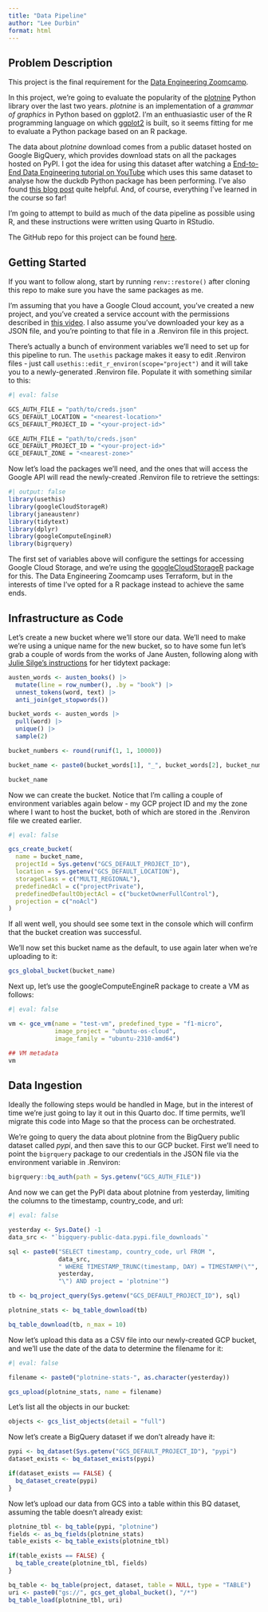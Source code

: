 ```yaml
---
title: "Data Pipeline"
author: "Lee Durbin"
format: html
---
```


## Problem Description

This project is the final requirement for the [Data Engineering Zoomcamp](https://github.com/DataTalksClub/data-engineering-zoomcamp).

In this project, we're going to evaluate the popularity of the [plotnine](https://plotnine.org/) Python library over the last two years. *plotnine* is an implementation of a *grammar of graphics* in Python based on ggplot2. I'm an enthuasiastic user of the R programming language on which [ggplot2](https://ggplot2.tidyverse.org/) is built, so it seems fitting for me to evaluate a Python package based on an R package.

The data about *plotnine* download comes from a public dataset hosted on Google BigQuery, which provides download stats on all the packages hosted on PyPI. I got the idea for using this dataset after watching a [End-to-End Data Engineering tutorial on YouTube](https://www.youtube.com/watch?v=3pLKTmdWDXk) which uses this same dataset to analyse how the duckdb Python package has been performing. I've also found [this blog post](https://www.r-bloggers.com/2023/12/data-engineering-in-r-how-to-build-your-first-data-pipeline-with-r-mage-and-google-cloud-platform-in-under-45-minutes/) quite helpful. And, of course, everything I've learned in the course so far!

I'm going to attempt to build as much of the data pipeline as possible using R, and these instructions were written using Quarto in RStudio.

The GitHub repo for this project can be found [here](https://github.com/lddurbin/data-eng-project).

## Getting Started

If you want to follow along, start by running `renv::restore()` after cloning this repo to make sure you have the same packages as me.

I'm assuming that you have a Google Cloud account, you've created a new project, and you've created a service account with the permissions described in [this video](https://youtu.be/Y2ux7gq3Z0o&list=PL3MmuxUbc_hJed7dXYoJw8DoCuVHhGEQb&index=12). I also assume you've downloaded your key as a JSON file, and you're pointing to that file in a .Renviron file in this project.

There's actually a bunch of environment variables we'll need to set up for this pipeline to run. The `usethis` package makes it easy to edit .Renviron files - just call `usethis::edit_r_environ(scope="project")` and it will take you to a newly-generated .Renviron file. Populate it with something similar to this:

```r
#| eval: false

GCS_AUTH_FILE = "path/to/creds.json"
GCS_DEFAULT_LOCATION = "<nearest-location>"
GCS_DEFAULT_PROJECT_ID = "<your-project-id>"

GCE_AUTH_FILE = "path/to/creds.json"
GCE_DEFAULT_PROJECT_ID = "<your-project-id>"
GCE_DEFAULT_ZONE = "<nearest-zone>"
```

Now let's load the packages we'll need, and the ones that will access the Google API will read the newly-created .Renviron file to retrieve the settings:

```r
#| output: false
library(usethis)
library(googleCloudStorageR)
library(janeaustenr)
library(tidytext)
library(dplyr)
library(googleComputeEngineR)
library(bigrquery)
```

The first set of variables above will configure the settings for accessing Google Cloud Storage, and we're using the [googleCloudStorageR](https://code.markedmondson.me/googleCloudStorageR/articles/googleCloudStorageR.html) package for this. The Data Engineering Zoomcamp uses Terraform, but in the interests of time I've opted for a R package instead to achieve the same ends.


## Infrastructure as Code

Let's create a new bucket where we'll store our data. We'll need to make we're using a unique name for the new bucket, so to have some fun let's grab a couple of words from the works of Jane Austen, following along with [Julie Silge's instructions](https://github.com/juliasilge/tidytext) for her tidytext package:

```r

austen_words <- austen_books() |> 
  mutate(line = row_number(), .by = "book") |> 
  unnest_tokens(word, text) |> 
  anti_join(get_stopwords())

bucket_words <- austen_words |> 
  pull(word) |> 
  unique() |> 
  sample(2)

bucket_numbers <- round(runif(1, 1, 10000))

bucket_name <- paste0(bucket_words[1], "_", bucket_words[2], bucket_numbers)

bucket_name

```

Now we can create the bucket. Notice that I'm calling a couple of environment variables again below - my GCP project ID and my the zone where I want to host the bucket, both of which are stored in the .Renviron file we created earlier.

```r
#| eval: false

gcs_create_bucket(
  name = bucket_name,
  projectId = Sys.getenv("GCS_DEFAULT_PROJECT_ID"),
  location = Sys.getenv("GCS_DEFAULT_LOCATION"),
  storageClass = c("MULTI_REGIONAL"),
  predefinedAcl = c("projectPrivate"),
  predefinedDefaultObjectAcl = c("bucketOwnerFullControl"),
  projection = c("noAcl")
)

```

If all went well, you should see some text in the console which will confirm that the bucket creation was successful.

We'll now set this bucket name as the default, to use again later when we're uploading to it:

```r
gcs_global_bucket(bucket_name)
```

Next up, let's use the googleComputeEngineR package to create a VM as follows:

```r
#| eval: false

vm <- gce_vm(name = "test-vm", predefined_type = "f1-micro", 
             image_project = "ubuntu-os-cloud", 
             image_family = "ubuntu-2310-amd64")

## VM metadata
vm
```

## Data Ingestion

Ideally the following steps would be handled in Mage, but in the interest of time we're just going to lay it out in this Quarto doc. If time permits, we'll migrate this code into Mage so that the process can be orchestrated.

We're going to query the data about plotnine from the BigQuery public dataset called *pypi*, and then save this to our GCP bucket. First we'll need to point the `bigrquery` package to our credentials in the JSON file via the environment variable in .Renviron:

```r
bigrquery::bq_auth(path = Sys.getenv("GCS_AUTH_FILE"))
```

And now we can get the PyPI data about plotnine from yesterday, limiting the columns to the timestamp, country_code, and url:

```r
#| eval: false

yesterday <- Sys.Date() -1
data_src <- "`bigquery-public-data.pypi.file_downloads`"

sql <- paste0("SELECT timestamp, country_code, url FROM ",
              data_src,
              " WHERE TIMESTAMP_TRUNC(timestamp, DAY) = TIMESTAMP(\"",
              yesterday,
              "\") AND project = 'plotnine'")

tb <- bq_project_query(Sys.getenv("GCS_DEFAULT_PROJECT_ID"), sql)

plotnine_stats <- bq_table_download(tb)

bq_table_download(tb, n_max = 10)
```

Now let's upload this data as a CSV file into our newly-created GCP bucket, and we'll use the date of the data to determine the filename for it:

```r
#| eval: false

filename <- paste0("plotnine-stats-", as.character(yesterday))

gcs_upload(plotnine_stats, name = filename)
```

Let's list all the objects in our bucket:

```r
objects <- gcs_list_objects(detail = "full")
```


Now let's create a BigQuery dataset if we don't already have it:

```r
pypi <- bq_dataset(Sys.getenv("GCS_DEFAULT_PROJECT_ID"), "pypi")
dataset_exists <- bq_dataset_exists(pypi)

if(dataset_exists == FALSE) {
  bq_dataset_create(pypi)
}
```

Now let's upload our data from GCS into a table within this BQ dataset, assuming the table doesn't already exist:

```r
plotnine_tbl <- bq_table(pypi, "plotnine")
fields <- as_bq_fields(plotnine_stats)
table_exists <- bq_table_exists(plotnine_tbl)

if(table_exists == FALSE) {
  bq_table_create(plotnine_tbl, fields)
}

bq_table <- bq_table(project, dataset, table = NULL, type = "TABLE")
uri <- paste0("gs://", gcs_get_global_bucket(), "/*")
bq_table_load(plotnine_tbl, uri)
```

